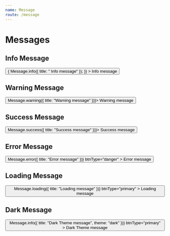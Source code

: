 ```yaml
---
name: Message
route: /message
---
```



# Messages

<Props of={Message} />

## Info Message

<Playground>
  <Button
    onClick={() => {
      Message.info({ title: " Info message" });
    }}
  >
    Info message
  </Button>
</Playground>

## Warning Message

<Playground>
  <Button onClick={() => Message.warning({ title: "Warning message" })}>
    Warning message
  </Button>
</Playground>

## Success Message

<Playground>
  <Button onClick={() => Message.success({ title: "Success message" })}>
    Success message
  </Button>
</Playground>

## Error Message

<Playground>
  <Button
    onClick={() => Message.error({ title: "Error message" })}
    btnType="danger"
  >
    Error message
  </Button>
</Playground>

## Loading Message

<Playground>
  <Button
    onClick={() => Message.loading({ title: "Loading message" })}
    btnType="primary"
  >
    Loading message
  </Button>
</Playground>

## Dark Message

<Playground>
  <Button
    onClick={() => Message.info({ title: "Dark Theme message", theme: "dark" })}
    btnType="primary"
  >
    Dark Theme message
  </Button>
</Playground>
